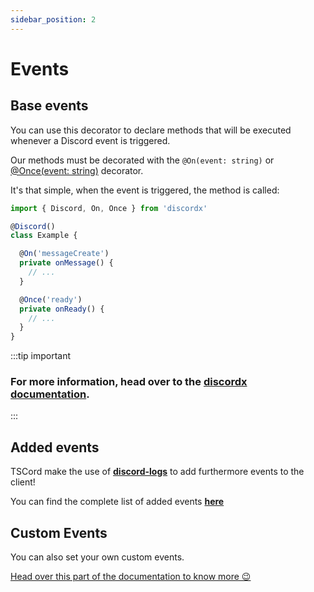 ```yaml
---
sidebar_position: 2
---
```


# Events

## Base events

You can use this decorator to declare methods that will be executed whenever a Discord event is triggered.

Our methods must be decorated with the `@On(event: string)` or [@Once(event: string)](https://discordx.js.org/docs/decorators/general/once) decorator.

It's that simple, when the event is triggered, the method is called:

```ts
import { Discord, On, Once } from 'discordx'

@Discord()
class Example {

  @On('messageCreate')
  private onMessage() {
    // ...
  }

  @Once('ready')
  private onReady() {
    // ...
  }
}
```

:::tip important
### For more information, head over to the [discordx documentation](https://discordx.js.org/docs/decorators/general/on).
:::

## Added events

TSCord make the use of **[discord-logs](https://github.com/Androz2091/discord-logs)** to add furthermore events to the client!

You can find the complete list of added events **[here](https://discord-logs.js.org/)**

## Custom Events

You can also set your own custom events. 

[Head over this part of the documentation to know more 😉](/docs/bot/features/custom-events)